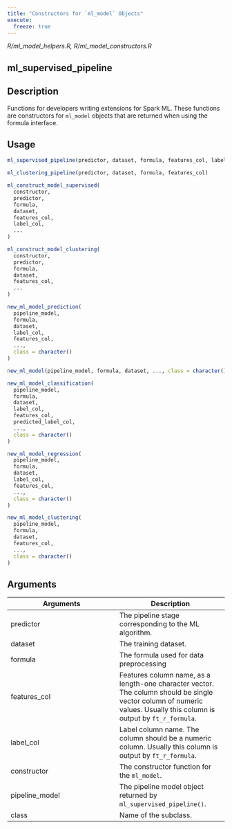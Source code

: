 ```yaml
---
title: "Constructors for `ml_model` Objects"
execute:
  freeze: true
---
```


*R/ml_model_helpers.R, R/ml_model_constructors.R*

## ml_supervised_pipeline

## Description
Functions for developers writing extensions for Spark ML. These functions are constructors   for `ml_model` objects that are returned when using the formula interface. 


## Usage
```r
ml_supervised_pipeline(predictor, dataset, formula, features_col, label_col) 

ml_clustering_pipeline(predictor, dataset, formula, features_col) 

ml_construct_model_supervised( 
  constructor, 
  predictor, 
  formula, 
  dataset, 
  features_col, 
  label_col, 
  ... 
) 

ml_construct_model_clustering( 
  constructor, 
  predictor, 
  formula, 
  dataset, 
  features_col, 
  ... 
) 

new_ml_model_prediction( 
  pipeline_model, 
  formula, 
  dataset, 
  label_col, 
  features_col, 
  ..., 
  class = character() 
) 

new_ml_model(pipeline_model, formula, dataset, ..., class = character()) 

new_ml_model_classification( 
  pipeline_model, 
  formula, 
  dataset, 
  label_col, 
  features_col, 
  predicted_label_col, 
  ..., 
  class = character() 
) 

new_ml_model_regression( 
  pipeline_model, 
  formula, 
  dataset, 
  label_col, 
  features_col, 
  ..., 
  class = character() 
) 

new_ml_model_clustering( 
  pipeline_model, 
  formula, 
  dataset, 
  features_col, 
  ..., 
  class = character() 
) 
```

## Arguments
|Arguments|Description|
|---|---|
| predictor | The pipeline stage corresponding to the ML algorithm. |
| dataset | The training dataset. |
| formula | The formula used for data preprocessing |
| features_col | Features column name, as a length-one character vector. The column should be single vector column of numeric values. Usually this column is output by `ft_r_formula`. |
| label_col | Label column name. The column should be a numeric column. Usually this column is output by `ft_r_formula`. |
| constructor | The constructor function for the `ml_model`. |
| pipeline_model | The pipeline model object returned by `ml_supervised_pipeline()`. |
| class | Name of the subclass. |







